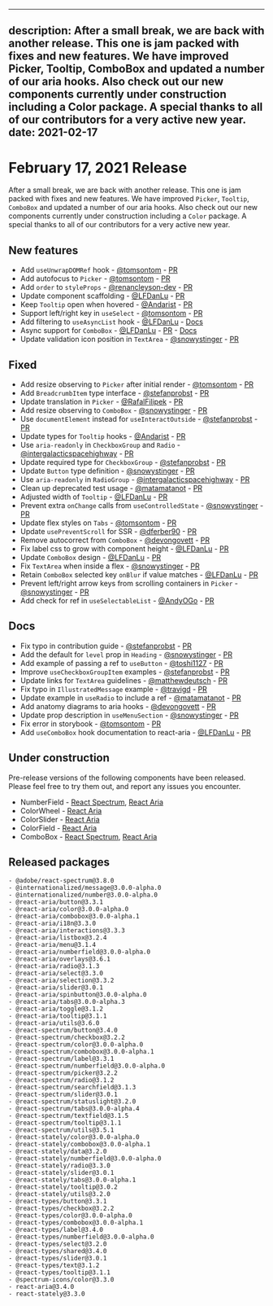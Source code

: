 <!-- Copyright 2020 Adobe. All rights reserved.
This file is licensed to you under the Apache License, Version 2.0 (the "License");
you may not use this file except in compliance with the License. You may obtain a copy
of the License at http://www.apache.org/licenses/LICENSE-2.0
Unless required by applicable law or agreed to in writing, software distributed under
the License is distributed on an "AS IS" BASIS, WITHOUT WARRANTIES OR REPRESENTATIONS
OF ANY KIND, either express or implied. See the License for the specific language
governing permissions and limitations under the License. -->


---
description: After a small break, we are back with another release. This one is jam packed with fixes and new features. We have improved Picker, Tooltip, ComboBox and updated a number of our aria hooks. Also check out our new components currently under construction including a Color package. A special thanks to all of our contributors for a very active new year.
date: 2021-02-17
---

# February 17, 2021 Release

After a small break, we are back with another release. This one is jam packed with fixes and new features. We have improved `Picker`, `Tooltip`, `ComboBox` and updated a number of our aria hooks. Also check out our new components currently under construction including a `Color` package. A special thanks to all of our contributors for a very active new year.

## New features
- Add `useUnwrapDOMRef` hook - [@tomsontom](https://github.com/tomsontom) - [PR](https://github.com/watheia/spectrum/pull/1322)
- Add autofocus to `Picker` - [@tomsontom](https://github.com/tomsontom) - [PR](https://github.com/watheia/spectrum/pull/1250)
- Add `order` to `styleProps` - [@renancleyson-dev](https://github.com/renancleyson-dev) - [PR](https://github.com/watheia/spectrum/pull/1351)
- Update component scaffolding - [@LFDanLu](https://github.com/LFDanLu) - [PR](https://github.com/watheia/spectrum/pull/1364)
- Keep `Tooltip` open when hovered - [@Andarist](https://github.com/Andarist) - [PR](https://github.com/watheia/spectrum/pull/1377)
- Support left/right key in `useSelect` - [@tomsontom](https://github.com/tomsontom) - [PR](https://github.com/watheia/spectrum/pull/1299)
- Add filtering to `useAsyncList` hook - [@LFDanLu](https://github.com/LFDanLu) - [Docs](https://watheia.app/react-stately/useAsyncList.html#filtering)
- Async support for `ComboBox` - [@LFDanLu](https://github.com/LFDanLu) - [PR](https://github.com/watheia/spectrum/pull/1335) - [Docs](https://watheia.app/react-spectrum/ComboBox.html#asynchronous-loading)
- Update validation icon position in `TextArea` - [@snowystinger](https://github.com/snowystinger) - [PR](https://github.com/watheia/spectrum/pull/1543)


## Fixed
- Add resize observing to `Picker` after initial render - [@tomsontom](https://github.com/tomsontom) - [PR](https://github.com/watheia/spectrum/pull/1284)
- Add `BreadcrumbItem` type interface - [@stefanprobst](https://github.com/stefanprobst) - [PR](https://github.com/watheia/spectrum/pull/1317)
- Update translation in `Picker` - [@RafalFilipek](https://github.com/RafalFilipek) - [PR](https://github.com/watheia/spectrum/pull/1309)
- Add resize observing to `ComboBox` - [@snowystinger](https://github.com/snowystinger) - [PR](https://github.com/watheia/spectrum/pull/1333)
- Use `documentElement` instead for `useInteractOutside`  - [@stefanprobst](https://github.com/stefanprobst) - [PR](https://github.com/watheia/spectrum/pull/1369)
- Update types for `Tooltip` hooks - [@Andarist](https://github.com/Andarist) - [PR](https://github.com/watheia/spectrum/pull/1372)
- Use `aria-readonly` in `CheckboxGroup` and `Radio` - [@intergalacticspacehighway](https://github.com/intergalacticspacehighway) - [PR](https://github.com/watheia/spectrum/pull/1414)
- Update required type for `CheckboxGroup` - [@stefanprobst](https://github.com/stefanprobst) - [PR](https://github.com/watheia/spectrum/pull/1337)
- Update `Button` type definition - [@snowystinger](https://github.com/snowystinger) - [PR](https://github.com/watheia/spectrum/pull/1361)
- Use `aria-readonly` in `RadioGroup` - [@intergalacticspacehighway](https://github.com/intergalacticspacehighway) - [PR](https://github.com/watheia/spectrum/pull/1424)
- Clean up deprecated test usage - [@matamatanot](https://github.com/matamatanot) - [PR](https://github.com/watheia/spectrum/pull/1430)
- Adjusted width of `Tooltip` - [@LFDanLu](https://github.com/LFDanLu) - [PR](https://github.com/watheia/spectrum/pull/1451)
- Prevent extra `onChange` calls from `useControlledState` - [@snowystinger](https://github.com/snowystinger) - [PR](https://github.com/watheia/spectrum/pull/1480)
- Update flex styles on `Tabs` - [@tomsontom](https://github.com/tomsontom) - [PR](https://github.com/watheia/spectrum/pull/1473)
- Update `usePreventScroll` for SSR - [@dferber90](https://github.com/dferber90) - [PR](https://github.com/watheia/spectrum/pull/1315)
- Remove autocorrect from `ComboBox` - [@devongovett](https://github.com/devongovett) - [PR](https://github.com/watheia/spectrum/pull/1502)
- Fix label css to grow with component height  - [@LFDanLu](https://github.com/LFDanLu) - [PR](https://github.com/watheia/spectrum/pull/1575)
- Update `ComboBox` design - [@LFDanLu](https://github.com/LFDanLu) - [PR](https://github.com/watheia/spectrum/pull/1492)
- Fix `TextArea` when inside a flex - [@snowystinger](https://github.com/snowystinger) - [PR](https://github.com/watheia/spectrum/pull/1531)
- Retain `ComboBox` selected key `onBlur` if value matches - [@LFDanLu](https://github.com/LFDanLu) - [PR](https://github.com/watheia/spectrum/pull/1541)
- Prevent left/right arrow keys from scrolling containers in `Picker` - [@snowystinger](https://github.com/snowystinger) - [PR](https://github.com/watheia/spectrum/pull/1540)
- Add check for ref in `useSelectableList` - [@AndyOGo](https://github.com/AndyOGo) - [PR](https://github.com/watheia/spectrum/pull/1550)


## Docs
- Fix typo in contribution guide - [@stefanprobst](https://github.com/stefanprobst) - [PR](https://github.com/watheia/spectrum/pull/1319)
- Add the default for `level` prop in `Heading`  - [@snowystinger](https://github.com/snowystinger) - [PR](https://github.com/watheia/spectrum/pull/1349)
- Add example of passing a ref to `useButton` - [@toshi1127](https://github.com/toshi1127) - [PR](https://github.com/watheia/spectrum/pull/1298)
- Improve `useCheckboxGroupItem` examples - [@stefanprobst](https://github.com/stefanprobst) - [PR](https://github.com/watheia/spectrum/pull/1336)
- Update links for `TextArea` guidelines - [@matthewdeutsch](https://github.com/matthewdeutsch) - [PR](https://github.com/watheia/spectrum/pull/1357)
- Fix typo in `IllustratedMessage` example - [@travigd](https://github.com/travigd) - [PR](https://github.com/watheia/spectrum/pull/1410)
- Update example in `useRadio` to include a ref - [@matamatanot](https://github.com/matamatanot) - [PR](https://github.com/watheia/spectrum/pull/1370)
- Add anatomy diagrams to aria hooks - [@devongovett](https://github.com/devongovett) - [PR](https://github.com/watheia/spectrum/pull/1452)
- Update prop description in `useMenuSection` - [@snowystinger](https://github.com/snowystinger) - [PR](https://github.com/watheia/spectrum/pull/1461)
- Fix error in storybook - [@tomsontom](https://github.com/tomsontom) - [PR](https://github.com/watheia/spectrum/pull/1491)
- Add `useComboBox` hook documentation to react-aria - [@LFDanLu](https://github.com/LFDanLu) - [PR](https://github.com/watheia/spectrum/pull/1276)


## Under construction

Pre-release versions of the following components have been released. Please feel free to try them out, and report any issues you encounter.

- NumberField - [React Spectrum](https://watheia.app/react-spectrum/NumberField.html), [React Aria](https://watheia.app/react-aria/useNumberField.html)
- ColorWheel - [React Aria](https://watheia.app/react-aria/useColorWheel.html)
- ColorSlider - [React Aria](https://watheia.app/react-aria/useColorSlider.html)
- ColorField - [React Aria](https://watheia.app/react-aria/useColorField.html)
- ComboBox - [React Spectrum](https://watheia.app/react-spectrum/ComboBox.html), [React Aria](https://watheia.app/react-aria/useComboBox.html)

## Released packages
```
- @adobe/react-spectrum@3.8.0
- @internationalized/message@3.0.0-alpha.0
- @internationalized/number@3.0.0-alpha.0
- @react-aria/button@3.3.1
- @react-aria/color@3.0.0-alpha.0
- @react-aria/combobox@3.0.0-alpha.1
- @react-aria/i18n@3.3.0
- @react-aria/interactions@3.3.3
- @react-aria/listbox@3.2.4
- @react-aria/menu@3.1.4
- @react-aria/numberfield@3.0.0-alpha.0
- @react-aria/overlays@3.6.1
- @react-aria/radio@3.1.3
- @react-aria/select@3.3.0
- @react-aria/selection@3.3.2
- @react-aria/slider@3.0.1
- @react-aria/spinbutton@3.0.0-alpha.0
- @react-aria/tabs@3.0.0-alpha.3
- @react-aria/toggle@3.1.2
- @react-aria/tooltip@3.1.1
- @react-aria/utils@3.6.0
- @react-spectrum/button@3.4.0
- @react-spectrum/checkbox@3.2.2
- @react-spectrum/color@3.0.0-alpha.0
- @react-spectrum/combobox@3.0.0-alpha.1
- @react-spectrum/label@3.3.1
- @react-spectrum/numberfield@3.0.0-alpha.0
- @react-spectrum/picker@3.2.2
- @react-spectrum/radio@3.1.2
- @react-spectrum/searchfield@3.1.3
- @react-spectrum/slider@3.0.1
- @react-spectrum/statuslight@3.2.0
- @react-spectrum/tabs@3.0.0-alpha.4
- @react-spectrum/textfield@3.1.5
- @react-spectrum/tooltip@3.1.1
- @react-spectrum/utils@3.5.1
- @react-stately/color@3.0.0-alpha.0
- @react-stately/combobox@3.0.0-alpha.1
- @react-stately/data@3.2.0
- @react-stately/numberfield@3.0.0-alpha.0
- @react-stately/radio@3.3.0
- @react-stately/slider@3.0.1
- @react-stately/tabs@3.0.0-alpha.1
- @react-stately/tooltip@3.0.2
- @react-stately/utils@3.2.0
- @react-types/button@3.3.1
- @react-types/checkbox@3.2.2
- @react-types/color@3.0.0-alpha.0
- @react-types/combobox@3.0.0-alpha.1
- @react-types/label@3.4.0
- @react-types/numberfield@3.0.0-alpha.0
- @react-types/select@3.2.0
- @react-types/shared@3.4.0
- @react-types/slider@3.0.1
- @react-types/text@3.1.2
- @react-types/tooltip@3.1.1
- @spectrum-icons/color@3.3.0
- react-aria@3.4.0
- react-stately@3.3.0
```
